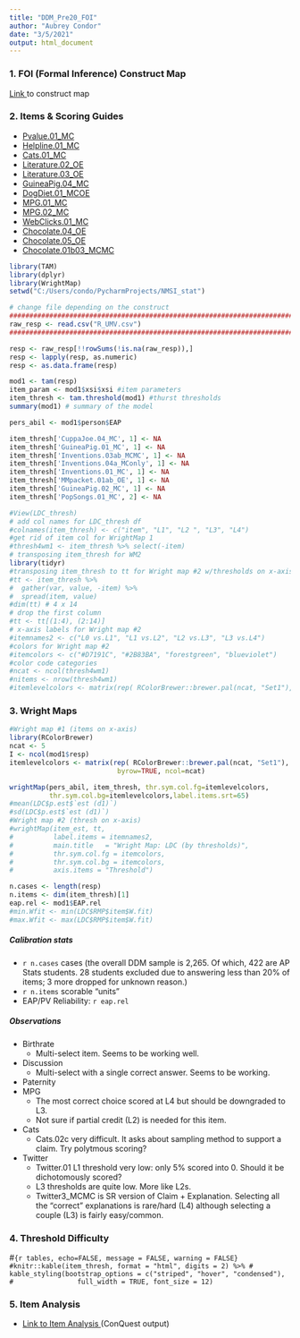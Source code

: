 ---
title: "DDM_Pre20_FOI"
author: "Aubrey Condor"
date: "3/5/2021"
output: html_document
---
### 1. FOI (Formal Inference) Construct Map
<a href="https://cr4cradmin.bear-apps.com/constructs/public/DQvEDPYILUHsRbPTCHIPyyyN8IYoP8" target = "_blank">Link </a> to construct map

### 2. Items & Scoring Guides
* <a href="https://cr4cradmin.bear-apps.com/scoring_guides/public/weXzb8u61TRvgPwkkgzzYAzxs11KFM" target ="_blank"> Pvalue.01_MC </a>
* <a href="https://cr4cradmin.bear-apps.com/scoring_guides/public/6KBGU3NrTs8Jtq92fdAE3Zzi5FS85l" target = "_blank">Helpline.01_MC  </a>
* <a href="https://cr4cradmin.bear-apps.com/scoring_guides/public/NUbbhreoju54qLwU2YjPXIQSrXC3n2" target = "_blank">Cats.01_MC  </a>
* <a href="https://cr4cradmin.bear-apps.com/scoring_guides/public/8Q5Uo5KwMZZPY7wKbDtDkpiutZuVEH" target = "_blank">Literature.02_OE  </a>
* <a href="https://cr4cradmin.bear-apps.com/scoring_guides/public/kXvdgVdrOIB6sHGtOaBONVoNeNX69t" target = "_blank">Literature.03_OE  </a>
* <a href="https://cr4cradmin.bear-apps.com/scoring_guides/public/EIO4QgBsgs1KHxdi5dvht8lV8O1oJX" target = "_blank">GuineaPig.04_MC  </a>
* <a href="https://cr4cradmin.bear-apps.com/scoring_guides/public/P2z9yUgMdeEoqDQlCyy3pb3lADmuod" target = "_blank">DogDiet.01_MCOE  </a>
* <a href="https://cr4cradmin.bear-apps.com/scoring_guides/public/8UpS7I6oRvzuenQht6MfaexfwsNU8B" target = "_blank">MPG.01_MC  </a>
* <a href="https://cr4cradmin.bear-apps.com/scoring_guides/public/sCLh7TTiO6dfxypQ8CiVhNPSTzW9sF" target = "_blank">MPG.02_MC  </a>
* <a href="https://cr4cradmin.bear-apps.com/scoring_guides/public/iCj1kerwNnz85ZrN8pcBwHzJhjfZiG" target = "_blank">WebClicks.01_MC  </a>
* <a href="https://cr4cradmin.bear-apps.com/scoring_guides/public/5ZbOMXvO4HkvYmo76ivjRKsaCMYar1" target = "_blank">Chocolate.04_OE  </a>
* <a href="https://cr4cradmin.bear-apps.com/scoring_guides/public/btnZLJtfquFEg491EVIi1Fz1312RYk" target = "_blank">Chocolate.05_OE  </a>
* <a href="https://cr4cradmin.bear-apps.com/scoring_guides/public/UNe382WmSpEMu8xlZ63Qh187FbyHtl" target = "_blank">Chocolate.01b03_MCMC  </a>




```{r setup, include=FALSE}
library(TAM)
library(dplyr)
library(WrightMap)
setwd("C:/Users/condo/PycharmProjects/NMSI_stat")

# change file depending on the construct
##############################################################################
raw_resp <- read.csv("R_UMV.csv")
##############################################################################

resp <- raw_resp[!!rowSums(!is.na(raw_resp)),]
resp <- lapply(resp, as.numeric)
resp <- as.data.frame(resp)

mod1 <- tam(resp)
item_param <- mod1$xsi$xsi #item parameters
item_thresh <- tam.threshold(mod1) #thurst thresholds
summary(mod1) # summary of the model

pers_abil <- mod1$person$EAP

item_thresh['CuppaJoe.04_MC', 1] <- NA
item_thresh['GuineaPig.01_MC', 1] <- NA
item_thresh['Inventions.03ab_MCMC', 1] <- NA
item_thresh['Inventions.04a_MConly', 1] <- NA
item_thresh['Inventions.01_MC', 1] <- NA
item_thresh['MMpacket.01ab_OE', 1] <- NA
item_thresh['GuineaPig.02_MC', 1] <- NA
item_thresh['PopSongs.01_MC', 2] <- NA

#View(LDC_thresh)
# add col names for LDC_thresh df
#colnames(item_thresh) <- c("item", "L1", "L2 ", "L3", "L4")
#get rid of item col for WrightMap 1
#thresh4wm1 <- item_thresh %>% select(-item)
# transposing item_thresh for WM2
library(tidyr)
#transposing item_thresh to tt for Wright map #2 w/thresholds on x-axis   
#tt <- item_thresh %>%
#  gather(var, value, -item) %>% 
#  spread(item, value) 
#dim(tt) # 4 x 14
# drop the first column
#tt <- tt[(1:4), (2:14)]
# x-axis labels for Wright map #2
#itemnames2 <- c("L0 vs.L1", "L1 vs.L2", "L2 vs.L3", "L3 vs.L4")
#colors for Wright map #2
#itemcolors <- c("#D7191C", "#2B83BA", "forestgreen", "blueviolet")
#color code categories
#ncat <- ncol(thresh4wm1)
#nitems <- nrow(thresh4wm1)
#itemlevelcolors <- matrix(rep( RColorBrewer::brewer.pal(ncat, "Set1"), nitems), byrow=TRUE, ncol=ncat)
```

### 3. Wright Maps

```{r plots, echo=FALSE, results = FALSE, fig.keep = 'all', message = FALSE, warning = FALSE, fig.align = "center"}
#Wright map #1 (items on x-axis)
library(RColorBrewer)
ncat <- 5
I <- ncol(mod1$resp)
itemlevelcolors <- matrix(rep( RColorBrewer::brewer.pal(ncat, "Set1"), I),
                           byrow=TRUE, ncol=ncat)

wrightMap(pers_abil, item_thresh, thr.sym.col.fg=itemlevelcolors,
          thr.sym.col.bg=itemlevelcolors,label.items.srt=65)
#mean(LDC$p.est$`est (d1)`)
#sd(LDC$p.est$`est (d1)`)
#Wright map #2 (thresh on x-axis)
#wrightMap(item_est, tt,
#          label.items = itemnames2,
#          main.title   = "Wright Map: LDC (by thresholds)",
#          thr.sym.col.fg = itemcolors,
#          thr.sym.col.bg = itemcolors,
#          axis.items = "Threshold")
```

```{r calib.results, echo=FALSE, results = FALSE}
n.cases <- length(resp)
n.items <- dim(item_thresh)[1]
eap.rel <- mod1$EAP.rel
#min.Wfit <- min(LDC$RMP$item$W.fit)
#max.Wfit <- max(LDC$RMP$item$W.fit)
```
#####   Calibration stats

*  `r n.cases` cases (the overall DDM sample is 2,265. Of which, 422 are AP Stats students. 28 students excluded due to answering less than 20% of items; 3 more dropped for unknown reason.)
*  `r n.items` scorable "units"
*  EAP/PV Reliability: `r eap.rel`



#####   Observations

* Birthrate
  + Multi-select item. Seems to be working well.
* Discussion
  + Multi-select with a single correct answer. Seems to be working.
* Paternity
* MPG
  + The most correct choice scored at L4 but should be downgraded to L3.
  + Not sure if partial credit (L2) is needed for this item. 
* Cats
    + Cats.02c very difficult. It asks about sampling method to support a claim. Try polytmous scoring?
*  Twitter
    + Twitter.01 L1 threshold very low: only 5% scored into 0. Should it be dichotomously scored?
    + L3 thresholds are quite low. More like L2s. 
    + Twitter3_MCMC is SR version of Claim + Explanation. Selecting all the "correct" explanations is rare/hard (L4) although selecting a couple (L3) is fairly easy/common.


### 4. Threshold Difficulty
#```{r tables, echo=FALSE, message = FALSE, warning = FALSE}
#knitr::kable(item_thresh, format = "html", digits = 2) %>%
#  kable_styling(bootstrap_options = c("striped", "hover", "condensed"),
#                full_width = TRUE, font_size = 12)
```

### 5. Item Analysis
* <a href="https://drive.google.com/file/d/1a3chPFPDbQ2-XYdyFu3kSCwGR9HkPwRC/view?usp=sharing" target = "_blank">Link to Item Analysis </a> (ConQuest output)